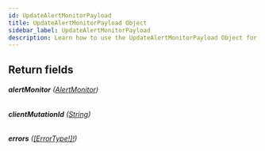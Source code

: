 ```yaml
---
id: UpdateAlertMonitorPayload
title: UpdateAlertMonitorPayload Object
sidebar_label: UpdateAlertMonitorPayload
description: Learn how to use the UpdateAlertMonitorPayload Object for Builder's API.
---
```


## Return fields

###### <b>alertMonitor</b> ([AlertMonitor](/self-managed/composer/builder/api/schema/object/AlertMonitor.mdx))

###### <b>clientMutationId</b> ([String](/self-managed/composer/builder/api/schema/scalar/String.mdx))

###### <b>errors</b> ([[ErrorType!]!](/self-managed/composer/builder/api/schema/object/ErrorType.mdx))
